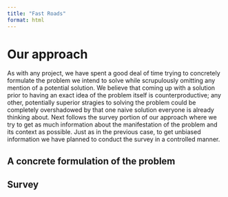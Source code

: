 ```yaml
---
title: "Fast Roads"
format: html
---
```


# Our approach
As with any project, we have spent a good deal of time trying to concretely formulate the problem we intend to solve while scrupulously omitting any mention of a potential solution. We believe that coming up with a solution prior to having an exact idea of the problem itself is counterproductive; any other, potentially superior stragies to solving the problem could be completely overshadowed by that one naive solution everyone is already thinking about. Next follows the survey portion of our approach where we try to get as much information about the manifestation of the problem and its context as possible. Just as in the previous case, to get unbiased information we have planned to conduct the survey in a controlled manner.

## A concrete formulation of the problem

## Survey

